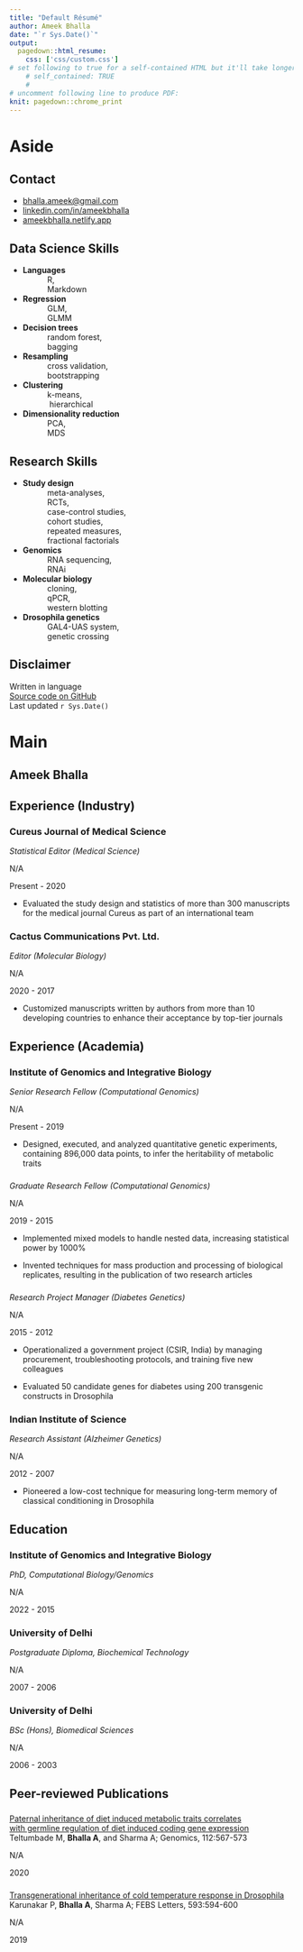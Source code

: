 ```yaml
---
title: "Default Résumé"
author: Ameek Bhalla
date: "`r Sys.Date()`"
output:
  pagedown::html_resume:
    css: ['css/custom.css']
# set following to true for a self-contained HTML but it'll take longer to render
    # self_contained: TRUE
    # 
# uncomment following line to produce PDF:
knit: pagedown::chrome_print
---
```


# Aside

<!-- ![Lijia Yu](https://avatars1.githubusercontent.com/u/895125?s=400&v=4){width=80%} -->

## Contact {#contact}

<!--.* <i class="fa fa-map-marked-alt"></i> New Delhi, India -->

-   <i class="fa fa-envelope"></i> [bhalla.ameek\@gmail.com](mailto:bhalla.ameek@gmail.com){.email}
-   <i class="fa fa-linkedin"></i> [linkedin.com/in/ameekbhalla](https://linkedin.com/in/ameekbhalla) <!-- * <i class="fa fa-github"></i> [github.com/ameekbhalla](https://github.com/ameekbhalla)--> <!-- * <i class="fa fa-phone"></i> +91 __________ -->
-   <i class="fas fa-globe"></i> [ameekbhalla.netlify.app](https://ameekbhalla.netlify.app)

<!-- <i class="fa fa-laptop-code"></i> Data Science Skills -->

## Data Science Skills {data-icon="laptop"}

<!-- | | | | -->

<!-- |-|-|-| -->

<!-- |__Languages__| R, Markdown, Bash | -->

<!-- |__Regression__| GLMM |   -->

<!-- |__Decision trees__| random forest, bagging |   -->

<!-- |__Resampling__| cross validation, bootstrap |   -->

<!-- |__Clustering__| k-means, hierarchical |   -->

<!-- |__Dimensionality reduction__| PCA, MDS |   -->

-   **Languages** <br />            R, <br />            Markdown
-   **Regression** <br />            GLM, <br />            GLMM
-   **Decision trees** <br />            random forest, <br />            bagging
-   **Resampling** <br />            cross validation, <br />            bootstrapping
-   **Clustering** <br />            k-means, <br />             hierarchical
-   **Dimensionality reduction** <br />            PCA, <br />            MDS

<!-- <i class="fa fa-microscope"></i> Lab Research Skills -->

## Research Skills {data-icon="flask"}

<!-- | | | | -->

<!-- |-|-|-| -->

<!-- |__Experimental design__| fractional factorials, pseudoreplication, hypothesis tests | -->

<!-- |__Genomics__| microarray, RNAi | -->

<!-- |__Molecular biology__| cloning, qPCR, western blotting | -->

<!-- |__Drosophila genetics__| GAL4-UAS system, genetic crossing | -->

-   **Study design** <br />            meta-analyses, <br />            RCTs, <br />            case-control studies, <br />            cohort studies, <br />            repeated measures, <br />            fractional factorials
-   **Genomics** <br />            RNA sequencing, <br />            RNAi
-   **Molecular biology** <br />            cloning, <br />            qPCR, <br />            western blotting
-   **Drosophila genetics** <br />            GAL4-UAS system, <br />            genetic crossing <!-- Interests {data-icon=pencil-ruler} -->

<!-- -------------------------------------------------------------------------------- -->

<!-- __Popular science__: evolutionary biology, personality psychology -->

<!-- __Philosophy__: critical rationalism -->

<!-- __Communication__: clear writing, data visualization -->

## Disclaimer {#disclaimer}

<!-- Résumé  -->

Written in <i class="fab fa-r-project"></i> language\
[Source code on GitHub](https://github.com/ameekbhalla/cv)\
Last updated `r Sys.Date()`

# Main

## Ameek Bhalla {#title}

<!-- I am interested in developing predictive applications in the fields of personalized medicine, biotechnology, and pharmaceuticals. -->

<!-- I have been researching the inheritance of complex disorders like diabetes,heart disease, and Alzheimer’s disease for 14 years. -->

<!-- My expertise lies in designing experiments that produce decisive results, selecting machine learning tools that balance rigor with feasibility, creating data visualizations that can be understood at the first glance, and composing clearly worded reports that avoid jargon.  -->

<!-- The top personality traits that my colleagues seek me out for are my critical-thinking skills, emotional stability, and openness to ideas. -->

## Experience (Industry) {data-icon="suitcase"}

### Cureus Journal of Medical Science

*Statistical Editor (Medical Science)*

N/A <!-- Palo Alto (remote) -->

Present - 2020

<!-- * Critiqued and improved the language, data visuals, and statistical interpretability of 100 systematic meta-reviews, original research articles, and case reports for the rapid-publication medical journal Cureus to make them popular in the medical community-->

-   Evaluated the study design and statistics of more than 300 manuscripts for the medical journal Cureus as part of an international team

<!-- * Scored a 4.9/5 from authors for critiquing the statistics, data visuals, and semantics of 150 manuscripts, along with an international team -->

<!-- ### Subject Editor (Molecular Biology) -->

### Cactus Communications Pvt. Ltd.

*Editor (Molecular Biology)*

N/A <!-- Mumbai (remote) -->

2020 - 2017

<!-- * Boosted the readability of 300 academic manuscripts written by non-native English speakers (from more than 10 developing countries), enhancing their acceptance by life science journals -->

<!-- journals of genetics, molecular biology, and biochemistry  -->

-   Customized manuscripts written by authors from more than 10 developing countries to enhance their acceptance by top-tier journals

## Experience (Academia) {data-icon="suitcase"}

### Institute of Genomics and Integrative Biology

*Senior Research Fellow (Computational Genomics)*

N/A <!-- New Delhi -->

Present - 2019

<!-- * Designed quantitative genetic experiments experiments and statistical models (to infer the heritability of) (to quantify the variation in) complex disorders from data encompassing multiple treatment groups, time points, replicates, and 20000 genes   -->

-   Designed, executed, and analyzed quantitative genetic experiments, containing 896,000 data points, to infer the heritability of metabolic traits

### 

*Graduate Research Fellow (Computational Genomics)*

N/A

2019 - 2015

<!-- * Implemented mixed-effects models to handle correlated data and reduced false positives -->

-   Implemented mixed models to handle nested data, increasing statistical power by 1000%

<!-- * Scaled up generation of biological replicates and processing of metabolic assays, increasing sample size by 1000% -->

-   Invented techniques for mass production and processing of biological replicates, resulting in the publication of two research articles

### 

*Research Project Manager (Diabetes Genetics)*

N/A

2015 - 2012

<!-- * Budgeted, modernized the equipment, streamlined the workflow, troubleshot and trained 10+ members, while first overhauling the lab and then leading it -->

-   Operationalized a government project (CSIR, India) by managing procurement, troubleshooting protocols, and training five new colleagues

<!-- * Evaluated the function of 50 candidate genes for diabetes by performing RNA interference with 200 transgenic constructs in Drosophila (CSIR-sponsored project) -->

-   Evaluated 50 candidate genes for diabetes using 200 transgenic constructs in Drosophila

### Indian Institute of Science

*Research Assistant (Alzheimer Genetics)*

N/A <!-- Bangalore -->

2012 - 2007

<!-- * Designed classical-conditioning assays to evaluate the effect of candidate genes for Alzheimer's disease on long-term memory in Drosophila  -->

<!-- * Designed classical-conditioning assays of long-term memory to evaluate candidate genes for Alzheimer's disease in Drosophila  -->

-   Pioneered a low-cost technique for measuring long-term memory of classical conditioning in Drosophila

## Education {data-icon="graduation-cap"}

### Institute of Genomics and Integrative Biology

*PhD, Computational Biology/Genomics*

N/A <!-- New Delhi -->

2022 - 2015

<!-- ### Punjab Technical University -->

<!-- MSc, Biotechnology -->

<!-- New Delhi, India -->

<!-- 2013 -->

### University of Delhi

*Postgraduate Diploma, Biochemical Technology*

N/A <!-- New Delhi -->

2007 - 2006

### University of Delhi

*BSc (Hons), Biomedical Sciences*

N/A <!-- New Delhi -->

2006 - 2003

## Peer-reviewed Publications {data-icon="book"}

### 

<!-- A line break was introduced in the following title to force "with" into the next line  -->

[Paternal inheritance of diet induced metabolic traits correlates <br /> with germline regulation of diet induced coding gene expression](https://doi.org/10.1016/j.ygeno.2019.04.008)\
Teltumbade M, **Bhalla A**, and Sharma A; Genomics, 112:567-573

<!-- Teltumbade M, __Bhalla A__, and Sharma A; [published in *Genomics*](https://doi.org/10.1016/j.ygeno.2019.04.008) -->

N/A

2020

### 

[Transgenerational inheritance of cold temperature response in Drosophila](https://doi.org/10.1002/1873-3468.13343)\
Karunakar P, **Bhalla A**, Sharma A; FEBS Letters, 593:594-600 <!-- Karunakar P, __Bhalla A__, and Sharma A; [published in *FEBS Letters*](https://doi.org/10.1002/1873-3468.13343) -->

N/A

2019
